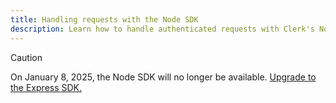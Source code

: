 ```yaml
---
title: Handling requests with the Node SDK
description: Learn how to handle authenticated requests with Clerk's Node SDK.
---
```


> [!CAUTION]
> On January 8, 2025, the Node SDK will no longer be available. [Upgrade to the Express SDK.](/docs/upgrade-guides/node-to-express)
